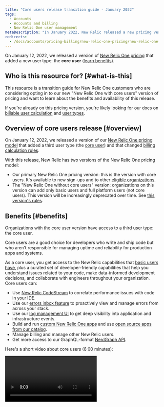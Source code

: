 ```yaml
---
title: "Core users release transition guide - January 2022"
tags:
  - Accounts
  - Accounts and billing
  - New Relic One user management
metaDescription: "In January 2022, New Relic released a new pricing version that included a new user type: core users."
redirects: 
  - /docs/accounts/pricing-billing/new-relic-one-pricing/new-relic-one-pricing-details
---
```


On January 12, 2022, we released a version of [New Relic One pricing](/docs/accounts/accounts-billing/new-relic-one-pricing-billing/new-relic-one-pricing-billing) that added a new user type: the **core user** ([learn benefits](#benefits)).

## Who is this resource for? [#what-is-this]

This resource is a transition guide for New Relic One customers who are considering opting in to our new "New Relic One with core users" version of pricing and want to learn about the benefits and availability of this release. 

If you're already on this pricing version, you're likely looking for our docs on [billable user calculation](/docs/accounts/accounts-billing/new-relic-one-pricing-billing/user-count-billing) and [user types](/docs/accounts/accounts-billing/new-relic-one-user-management/user-type).

## Overview of core users release [#overview]

On January 12, 2022, we released a version of our [New Relic One pricing model](/docs/accounts/accounts-billing/new-relic-one-pricing-billing/new-relic-one-pricing-billing) that added a third user type (the [core user](#benefits)) and that changed [billing calculation rules](/docs/accounts/accounts-billing/new-relic-one-pricing-billing/user-count-billing). 

With this release, New Relic has two versions of the New Relic One pricing model: 

* Our primary New Relic One pricing version: this is the version with core users. It's available to new sign-ups and to other [eligible organizations](#availability).
* The "New Relic One without core users" version: organizations on this version can add only basic users and full platform users (not core users). This version will be increasingly deprecated over time. See [this version's rules](/docs/accounts/accounts-billing/new-relic-one-pricing-billing/user-count-billing#non-core).

## Benefits [#benefits]

Organizations with the core user version have access to a third user type: the core user. 

Core users are a good choice for developers who write and ship code but who aren't responsible for managing uptime and reliability for production apps and systems. 

As a core user, you get access to the New Relic capabilities that [basic users have](/docs/accounts/accounts-billing/new-relic-one-user-management/user-type), plus a curated set of developer-friendly capabilities that help you understand issues related to your code, make data-informed development decisions, and collaborate with engineers throughout your organization. Core users can:

* Use [New Relic CodeStream](/docs/codestream/start-here/new-relic-codestream-quick-start) to correlate performance issues with code in your IDE. 
* Use our [errors inbox feature](/docs/errors-inbox/errors-inbox) to proactively view and manage errors from across your stack.
* Use our [log management UI](/docs/logs/get-started/get-started-log-management) to get deep visibility into application and infrastructure events. 
* Build and run [custom New Relic One apps](/docs/new-relic-one/use-new-relic-one/build-new-relic-one/build-custom-new-relic-one-application) and use [open source apps from our catalog](https://opensource.newrelic.com/nerdpacks). 
* Manage billing and manage other New Relic users. 
* Get more access to our GraphQL-format [NerdGraph API](/docs/apis/nerdgraph/get-started/introduction-new-relic-nerdgraph). 

Here's a short video about core users (6:00 minutes): 

<Video id="UAkAsGBfm_s" type="youtube" />

For more about the benefits of adding core users, see our [Core users blog post](https://newrelic.com/blog/nerdlog/core-user-usage-pricing). 

For a detailed comparison of capabilities, see [the capabilities table](/docs/accounts/accounts-billing/new-relic-one-user-management/user-type#user-type-capabilities). 

This pricing version also changes [how billable users are calculated](/docs/accounts/accounts-billing/new-relic-one-pricing-billing/user-count-billing#user-calculation) and [rules on downgrading users](/docs/accounts/accounts-billing/new-relic-one-pricing-billing/user-count-billing#downgrade-rules).

## Availability [#availability]

The core users release is currently available to: 
* New Relic organizations that were created on or after January 12, 2022. 
* Organizations that existed before that date that meet certain requirements. If it's available to your organization, we'll let you know, either via [opt-in messaging](#nr1core-optin) in your billing management UI, or from your New Relic account representative.

If your organization has core users or has the ability to add core users, you're on this version. If you don't, you're on the ["New Relic One without core users" version](#overview). For tips on determining which version you're on, see [Pricing versions](/docs/accounts/accounts-billing/new-relic-one-pricing-billing/user-count-billing#pricing-versions).

## Details about switching to this pricing version [#nr1core-optin]

[Some New Relic organizations](#availability) that existed before January 12, 2022, have an option for opting in to the newer core user release via an acceptance form called the "core amendment." For some organizations, this acceptance process is in the UI, found on the **Manage your plan** UI page. The New Relic user that accepts this amendment from the UI is stating that they're authorized to accept the terms of that amendment for their organization.

## Considerations for adjusting users' user type [#changing-users]

If your organization is switching from our [original pricing model](/docs/accounts/original-accounts-billing/product-pricing/product-based-pricing) to the core version of pricing (by accepting either the core amendment or the addition of core users to an existing [order](/docs/licenses/license-information/product-definitions/new-relic-one-pricing-definitions/#order)), you have a seven-day grace period, during which your users’ user type won't affect billing. This gives you time to [decide how to edit your users' user type](/docs/accounts/accounts-billing/new-relic-one-user-management/user-type/#choose-user-type). When the grace period ends, the new [billing calculation rules](/docs/accounts/accounts-billing/new-relic-one-pricing-billing/user-count-billing) apply. The grace period only happens once for an organization: upon the transition from the original pricing model to the core version of pricing. 

When you're ready to adjust your users' user type, how you do that depends on which user model your users are on ([learn about determining your user model](/docs/accounts/original-accounts-billing/original-users-roles/overview-user-models)): 

* [New Relic One user model](/docs/accounts/accounts-billing/new-relic-one-user-management/user-management-ui-and-tasks/#edit-user-type) 
* [Original user model](/docs/accounts/original-accounts-billing/original-users-roles/users-roles-original-user-model/#update-user-type): Note that if you have multiple accounts, you can't see all users from across all accounts in one place. You must go into each account to see and manage that account's users. 

For tips on deciding what user type to make your users, see [User types](/docs/accounts/accounts-billing/new-relic-one-user-management/user-type). 

## Changes to how users are counted [#user-calculation]

The core user release has changed how billable users are calculated. For details, see [Billable user calculations](/docs/accounts/accounts-billing/new-relic-one-pricing-billing/user-count-billing#user-count). 

## Changes to user downgrade rules [#downgrade-rules]

The core user release has changed the rules pertaining to downgrading users. For details, see [User downgrade rules](/docs/accounts/accounts-billing/new-relic-one-pricing-billing/user-count-billing#user-downgrade-rules). 


## Change to "full user" language [#full-user-language]

In November of 2021, the “full user” user type was renamed to “full platform user," for all New Relic organizations. For more detail, see [Full user language](/docs/accounts/accounts-billing/new-relic-one-user-management/user-type#full-user-language).

